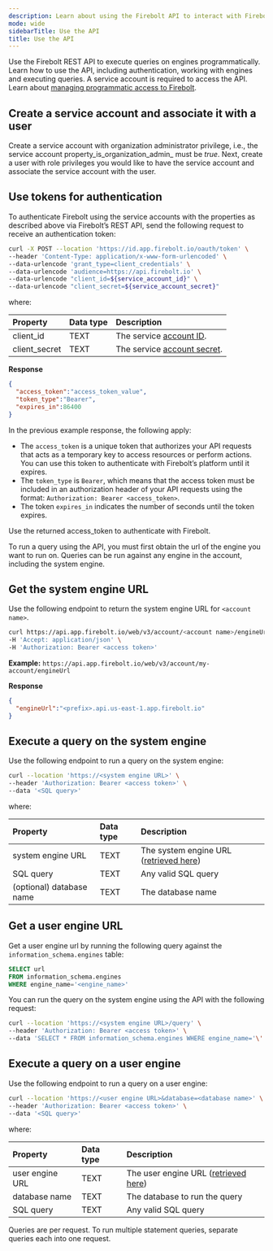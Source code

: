 ```yaml
---
description: Learn about using the Firebolt API to interact with Firebolt.
mode: wide
sidebarTitle: Use the API
title: Use the API
---
```



Use the Firebolt REST API to execute queries on engines programmatically. Learn how to use the API, including authentication, working with engines and executing queries. A service account is required to access the API. Learn about [managing programmatic access to Firebolt](/managing-your-organization/service-accounts). 


## Create a service account and associate it with a user
Create a service account with organization administrator privilege, 
i.e., the service account property_is_organization_admin_ must be _true_.
Next, create a user with role privileges you would like to have the service account
and associate the service account with the user.

## Use tokens for authentication


To authenticate Firebolt using the service accounts with the properties
as described above via Firebolt’s REST API, send the following request 
to receive an authentication token:


```bash
curl -X POST --location 'https://id.app.firebolt.io/oauth/token' \
--header 'Content-Type: application/x-www-form-urlencoded' \
--data-urlencode 'grant_type=client_credentials' \
--data-urlencode 'audience=https://api.firebolt.io' \
--data-urlencode "client_id=${service_account_id}" \
--data-urlencode "client_secret=${service_account_secret}"
```

where:

| Property                          | Data type | Description                                                                                                                                        |
| :------------------------------   | :-------- |:---------------------------------------------------------------------------------------------------------------------------------------------------|
| client_id                                | TEXT      | The service [account ID](/managing-your-organization/service-accounts#get-a-service-account-id).                             |
| client_secret                            | TEXT      | The service [account secret](/managing-your-organization/service-accounts#generate-a-secret). |


**Response**

```json
{
  "access_token":"access_token_value",
  "token_type":"Bearer",
  "expires_in":86400
}
```

In the previous example response, the following apply:

* The `access_token` is a unique token that authorizes your API requests that acts as a temporary key to access resources or perform actions. You can use this token to authenticate with Firebolt’s platform until it expires. 
* The `token_type` is `Bearer`, which means that the access token must be included in an authorization header of your API requests using the format: `Authorization: Bearer <access_token>`. 
* The token `expires_in` indicates the number of seconds until the token expires.

Use the returned access_token to authenticate with Firebolt.

To run a query using the API, you must first obtain the url of the engine you want to run on. Queries can be run against any engine in the account, including the system engine. 

## Get the system engine URL

Use the following endpoint to return the system engine URL for `<account name>`. 

```bash
curl https://api.app.firebolt.io/web/v3/account/<account name>/engineUrl \
-H 'Accept: application/json' \
-H 'Authorization: Bearer <access token>'
```

**Example:** `https://api.app.firebolt.io/web/v3/account/my-account/engineUrl`

**Response**

```json
{
  "engineUrl":"<prefix>.api.us-east-1.app.firebolt.io"
}
```

## Execute a query on the system engine

Use the following endpoint to run a query on the system engine:  

```bash
curl --location 'https://<system engine URL>' \
--header 'Authorization: Bearer <access token>' \
--data '<SQL query>'
```

where:

| Property                          | Data type | Description |
| :------------------------------   | :-------- | :---------- |
| system engine URL                 | TEXT      | The system engine URL ([retrieved here](/query-data#get-the-system-engine-url)) |
| SQL query                         | TEXT      | Any valid SQL query |
| (optional) database name                     | TEXT      | The database name |


## Get a user engine URL

Get a user engine url by running the following query against the `information_schema.engines` table: 

```sql
SELECT url 
FROM information_schema.engines 
WHERE engine_name='<engine_name>'
```

You can run the query on the system engine using the API with the following request: 

```bash
curl --location 'https://<system engine URL>/query' \
--header 'Authorization: Bearer <access token>' \
--data 'SELECT * FROM information_schema.engines WHERE engine_name='\''my_engine'\'''
```

## Execute a query on a user engine

Use the following endpoint to run a query on a user engine:
```bash
curl --location 'https://<user engine URL>&database=<database name>' \
--header 'Authorization: Bearer <access token>' \
--data '<SQL query>'
```
where:

| Property                          | Data type | Description |
| :------------------------------   | :-------- | :---------- |
| user engine URL                   | TEXT      | The user engine URL ([retrieved here](/query-data#get-a-user-engine-url)) |
| database name                     | TEXT      | The database to run the query |
| SQL query                         | TEXT      | Any valid SQL query |                 

<Note>
Queries are per request. To run multiple statement queries, separate queries each into one request. 
</Note>


